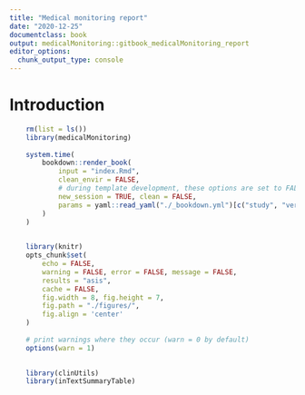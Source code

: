 ```yaml
---
title: "Medical monitoring report"
date: "2020-12-25"
documentclass: book
output: medicalMonitoring::gitbook_medicalMonitoring_report
editor_options: 
  chunk_output_type: console
---
```


# Introduction

```r

	rm(list = ls())
	library(medicalMonitoring)
	
    system.time(
        bookdown::render_book(
            input = "index.Rmd", 
            clean_envir = FALSE,
            # during template development, these options are set to FALSE:
            new_session = TRUE, clean = FALSE,
            params = yaml::read_yaml("./_bookdown.yml")[c("study", "version")],
        )
    )
	
```


```r
	
	library(knitr)
	opts_chunk$set(
		echo = FALSE, 
		warning = FALSE, error = FALSE, message = FALSE, 
		results = "asis",
		cache = FALSE,
		fig.width = 8, fig.height = 7,
		fig.path = "./figures/",
		fig.align = 'center'
	)
	
	# print warnings where they occur (warn = 0 by default)
	options(warn = 1)
	
```

```r

	library(clinUtils)
	library(inTextSummaryTable)

```
